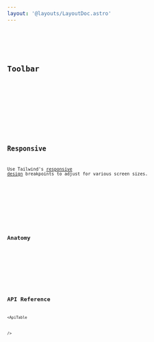 ```yaml
---
layout: '@layouts/LayoutDoc.astro'
---
```




<Preview client:load>
	<Fragment slot="preview">
		<Example />
	</Fragment>
	<Fragment slot="code">
		<Code code={ExampleRaw} lang="tsx" />
	</Fragment>
</Preview>

## Toolbar

<Preview client:load>
	<Fragment slot="preview">
		<ExampleToolbar />
	</Fragment>
	<Fragment slot="code">
		<Code code={ExampleToolbarRaw} lang="tsx" />
	</Fragment>
</Preview>

## Responsive

Use Tailwind's [responsive design](https://tailwindcss.com/docs/responsive-design) breakpoints to adjust for various screen sizes.

<Preview client:load>
	<Fragment slot="preview">
		<ExampleResponsive client:visible />
	</Fragment>
	<Fragment slot="code">
		<Code code={ExampleResponsiveRaw} lang="tsx" />
	</Fragment>
</Preview>

## Anatomy

<Anatomy label="AppBar" isComponent>
	<Anatomy label="AppBar.Toolbar" isComponent>
		<Anatomy label="AppBar.ToolbarLead" isComponent />
		<Anatomy label="AppBar.ToolbarCenter" isComponent />
		<Anatomy label="AppBar.ToolbarTrail" isComponent />
	</Anatomy>
	<Anatomy label="AppBar.Headline" isComponent />
</Anatomy>

## API Reference

<ApiTable

/>
